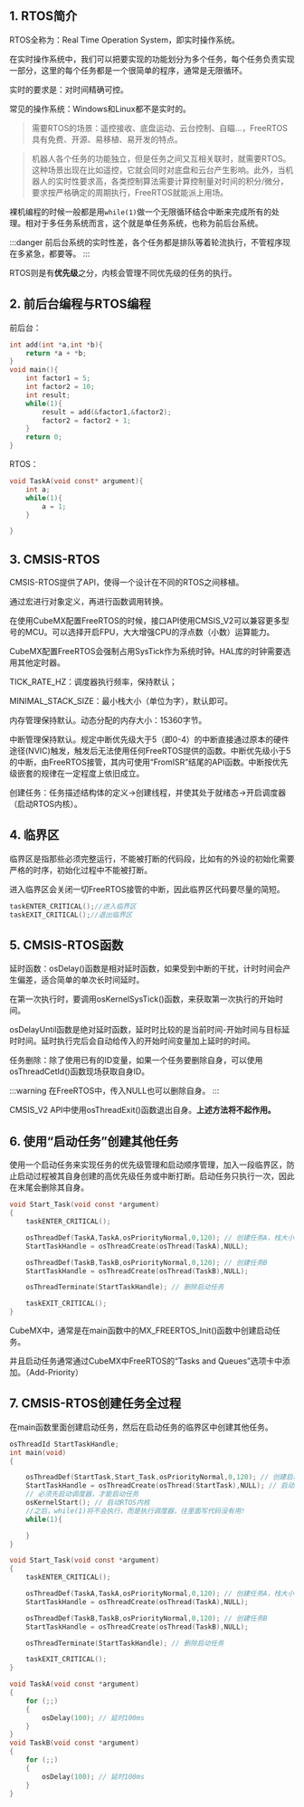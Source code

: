

<WordCount>

## 1. RTOS简介

RTOS全称为：Real Time Operation System，即实时操作系统。

在实时操作系统中，我们可以把要实现的功能划分为多个任务，每个任务负责实现一部分，这里的每个任务都是一个很简单的程序，通常是无限循环。

实时的要求是：对时间精确可控。

常见的操作系统：Windows和Linux都不是实时的。

> 需要RTOS的场景：遥控接收、底盘运动、云台控制、自瞄...，FreeRTOS具有免费、开源、易移植、易开发的特点。

> 机器人各个任务的功能独立，但是任务之间又互相关联时，就需要RTOS。这种场景出现在比如遥控，它就会同时对底盘和云台产生影响。此外，当机器人的实时性要求高，各类控制算法需要计算控制量对时间的积分/微分，要求按严格确定的周期执行，FreeRTOS就能派上用场。

裸机编程的时候一般都是用``while(1)``做一个无限循环结合中断来完成所有的处理。相对于多任务系统而言，这个就是单任务系统，也称为前后台系统。

:::danger
前后台系统的实时性差，各个任务都是排队等着轮流执行，不管程序现在多紧急，都要等。
:::

RTOS则是有**优先级**之分，内核会管理不同优先级的任务的执行。



## 2. 前后台编程与RTOS编程

前后台：

```c
int add(int *a,int *b){
    return *a + *b;
}
void main(){
    int factor1 = 5;
    int factor2 = 10;
    int result;
    while(1){
        result = add(&factor1,&factor2);
        factor2 = factor2 + 1;
    }
    return 0;
}
```

RTOS：


```c
void TaskA(void const* argument){
    int a;
    while(1){
        a = 1;
    }

}
```


## 3. CMSIS-RTOS

CMSIS-RTOS提供了API，使得一个设计在不同的RTOS之间移植。

通过宏进行对象定义，再进行函数调用转换。

在使用CubeMX配置FreeRTOS的时候，接口API使用CMSIS_V2可以兼容更多型号的MCU。可以选择开启FPU，大大增强CPU的浮点数（小数）运算能力。

CubeMX配置FreeRTOS会强制占用SysTick作为系统时钟。HAL库的时钟需要选用其他定时器。

TICK_RATE_HZ：调度器执行频率，保持默认；

MINIMAL_STACK_SIZE：最小栈大小（单位为字），默认即可。

内存管理保持默认。动态分配的内存大小：15360字节。

中断管理保持默认。规定中断优先级大于5（即0-4）的中断直接通过原本的硬件途径(NVIC)触发，触发后无法使用任何FreeRTOS提供的函数。中断优先级小于5的中断，由FreeRTOS接管，其内可使用“FromISR”结尾的API函数。中断按优先级嵌套的规律在一定程度上依旧成立。

创建任务：任务描述结构体的定义->创建线程，并使其处于就绪态->开启调度器（启动RTOS内核）。





## 4. 临界区

临界区是指那些必须完整运行，不能被打断的代码段，比如有的外设的初始化需要严格的时序，初始化过程中不能被打断。

进入临界区会关闭一切FreeRTOS接管的中断，因此临界区代码要尽量的简短。

```c
taskENTER_CRITICAL();//进入临界区
taskEXIT_CRITICAL();//退出临界区
```

## 5. CMSIS-RTOS函数


延时函数：osDelay()函数是相对延时函数，如果受到中断的干扰，计时时间会产生偏差，适合简单的单次长时间延时。

在第一次执行时，要调用osKernelSysTick()函数，来获取第一次执行的开始时间。

osDelayUntil函数是绝对延时函数，延时时比较的是当前时间-开始时间与目标延时时间。延时执行完后会自动给传入的开始时间变量加上延时的时间。

任务删除：除了使用已有的ID变量，如果一个任务要删除自身，可以使用osThreadCetId()函数现场获取自身ID。

:::warning
在FreeRTOS中，传入NULL也可以删除自身。
:::

CMSIS_V2 API中使用osThreadExit()函数退出自身。**上述方法将不起作用。**

## 6. 使用“启动任务”创建其他任务

使用一个启动任务来实现任务的优先级管理和启动顺序管理，加入一段临界区，防止启动过程被其自身创建的高优先级任务或中断打断。启动任务只执行一次，因此在末尾会删除其自身。

```c
void Start_Task(void const *argument)
{
    taskENTER_CRITICAL();

    osThreadDef(TaskA,TaskA,osPriorityNormal,0,120); // 创建任务A，栈大小为120字节
    StartTaskHandle = osThreadCreate(osThread(TaskA),NULL);

    osThreadDef(TaskB,TaskB,osPriorityNormal,0,120); // 创建任务B
    StartTaskHandle = osThreadCreate(osThread(TaskB),NULL);

    osThreadTerminate(StartTaskHandle); // 删除启动任务

    taskEXIT_CRITICAL();
}
```

CubeMX中，通常是在main函数中的MX_FREERTOS_Init()函数中创建启动任务。

并且启动任务通常通过CubeMX中FreeRTOS的“Tasks and Queues”选项卡中添加。（Add-Priority）

## 7. CMSIS-RTOS创建任务全过程

在main函数里面创建启动任务，然后在启动任务的临界区中创建其他任务。

```c
osThreadId StartTaskHandle;
int main(void)
{

    osThreadDef(StartTask,Start_Task,osPriorityNormal,0,120); // 创建启动任务
    StartTaskHandle = osThreadCreate(osThread(StartTask),NULL); // 启动启动任务
    // 必须先启动调度器，才能启动任务
    osKernelStart(); // 启动RTOS内核
    //之后，while(1)将不会执行，而是执行调度器，往里面写代码没有用!
    while(1){

    }
}

void Start_Task(void const *argument)
{
    taskENTER_CRITICAL();

    osThreadDef(TaskA,TaskA,osPriorityNormal,0,120); // 创建任务A，栈大小为120字节
    StartTaskHandle = osThreadCreate(osThread(TaskA),NULL);

    osThreadDef(TaskB,TaskB,osPriorityNormal,0,120); // 创建任务B
    StartTaskHandle = osThreadCreate(osThread(TaskB),NULL);

    osThreadTerminate(StartTaskHandle); // 删除启动任务

    taskEXIT_CRITICAL();
}

void TaskA(void const *argument)
{
    for (;;)
    {
        osDelay(100); // 延时100ms
    }
}
void TaskB(void const *argument)
{
    for (;;)
    {
        osDelay(100); // 延时100ms
    }
}

```
</WordCount>